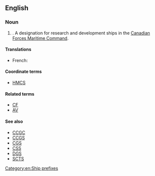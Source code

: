 ==English==
{{wikipedia|Ship prefix}}
{{wikipedia}}

===Noun===
{{en-noun}}

# {{initialism of|en|Canadian Forces Auxiliary Vessel}}. A designation for research and development ships in the [[w:Canadian Forces Maritime Command|Canadian Forces Maritime Command]].

====Translations====
{{trans-top}}
* French: {{t|fr|NAFC}}
{{trans-mid}}
{{trans-bottom}}

====Coordinate terms====
* [[HMCS]]

====Related terms====
* [[CF]]
* [[AV]]

====See also====
* [[CCGC]]
* [[CCGS]]
* [[CGS]]
* [[CSS]]
* [[DGS]]
* [[SCTS]]

[[Category:en:Ship prefixes]]